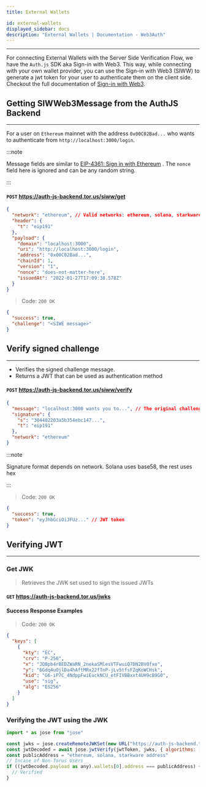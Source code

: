 ```yaml
---
title: External Wallets

id: external-wallets
displayed_sidebar: docs
description: "External Wallets | Documentation - Web3Auth"
---
```


---

For connecting External Wallets with the Server Side Verification Flow, we have the `Auth.js` SDK aka Sign-in with Web3. This way, while connecting
with your own wallet provider, you can use the Sign-in with Web3 (SIWW) to generate a jwt token for your user to authenticate them on the client side.
Checkout the full documentation of [Sign-in with Web3](https://siww.web3auth.io/).

## Getting SIWWeb3Message from the AuthJS Backend

---

For a user on `Ethereum` mainnet with the address `0x00C02Bad...` who wants to authenticate from `http://localhost:3000/login`.

:::note

Message fields are similar to [EIP-4361: Sign in with Ethereum](https://docs.login.xyz/general-information/siwe-overview/eip-4361#specification) . The
`nonce` field here is ignored and can be any random string.

:::

#### `POST` https://auth-js-backend.tor.us/siww/get

```json
{
  "network": "ethereum", // Valid networks: ethereum, solana, starkware
  "header": {
    "t": "eip191"
  },
  "payload": {
    "domain": "localhost:3000",
    "uri": "http://localhost:3000/login",
    "address": "0x00C02Bad...",
    "chainId": 1,
    "version": "1",
    "nonce": "does-not-matter-here",
    "issuedAt": "2022-01-27T17:09:38.578Z"
  }
}
```

> Code: `200 OK`

```json
{
  "success": true,
  "challenge": "<SIWE message>"
}
```

## Verify signed challenge

---

- Verifies the signed challenge message.
- Returns a JWT that can be used as authentication method

#### `POST` https://auth-js-backend.tor.us/siww/verify

```json
{
  "message": "localhost:3000 wants you to...", // The original challenge message from 'Get challenge message' endpoint
  "signature": {
    "s": "304402203a5b354ebc147...",
    "t": "eip191"
  },
  "network": "ethereum"
}
```

:::note

Signature format depends on network. Solana uses base58, the rest uses hex

:::

> Code: `200 OK`

```json
{
  "success": true,
  "token": "eyJhbGciOiJFUz..." // JWT token
}
```

## Verifying JWT

---

### Get JWK

> Retrieves the JWK set used to sign the issued JWTs

#### `GET` https://auth-js-backend.tor.us/jwks

#### Success Response Examples

> Code: `200 OK`

```json
{
  "keys": [
    {
      "kty": "EC",
      "crv": "P-256",
      "x": "JQBpb4rBEDZWaRN_2nekaSMlesVTFwuiQ7DN2BV0fxo",
      "y": "6Gdq4uOjlDa4hAftMRx22fTnP-jLv5tfsFZqKoWCHsk",
      "kid": "G6-iP7C_4NdppFwiEuckNCU_etFIVBBxxt4UH9cB9G0",
      "use": "sig",
      "alg": "ES256"
    }
  ]
}
```

### Verifying the JWT using the JWK

```javascript
import * as jose from "jose"

const jwks = jose.createRemoteJWKSet(new URL("https://auth-js-backend.tor.us/jwks"));
const jwtDecoded = await jose.jwtVerify(jwtToken, jwks, { algorithms: ["ES256"] });
const publicAddress = "ethereum, solana, starkware address"
// Incase of Non-Torus Users
if ((jwtDecoded.payload as any).wallets[0].address === publicAddress) {
  // Verified
}
```
